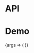 
<Meta title="Packages/Buttons/IconButton" component={IconButton} />

# API

<ArgsTable />

# Demo

<Canvas>
  <Story
    name="IconButton"
    args={{ 'aria-label': 'Label', isBasic: true, isPill: true }}
    argTypes={{ disabled: { control: 'boolean' } }}
  >
    {args => (
      <IconButton {...args}>
        <Icon />
      </IconButton>
    )}
  </Story>
</Canvas>
